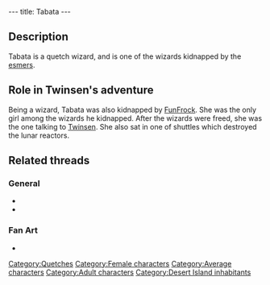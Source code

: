 ---
title: Tabata
---

{{Character|
Name=Tabata|
Image=QTTABATA.jpg|
Race=[[Quetch]]|
Gender=Female|
Size=Medium|
Age=Adult}}

==Description==
Tabata is a quetch wizard, and is one of the wizards kidnapped by the [[esmers]].

==Role in Twinsen's adventure==
Being a wizard, Tabata was also kidnapped by [[FunFrock]]. She was the only girl among the wizards he kidnapped. After the wizards were freed, she was the one talking to [[Twinsen]]. She also sat in one of shuttles which destroyed the lunar reactors.

==Related threads==
===General===
* {{thread|id=9040|title=Toss Up FINAL MATCH!}}
* {{thread|id=8826|title=First Semi of the Toss Up!}}

===Fan Art===
* {{thread|id=11051|title=My Tabata sketch!}}

[[Category:Quetches]]
[[Category:Female characters]]
[[Category:Average characters]]
[[Category:Adult characters]]
[[Category:Desert Island inhabitants]]